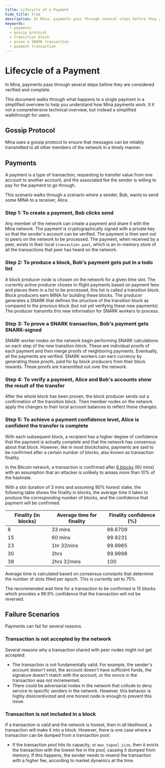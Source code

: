 ```yaml
---
title: Lifecycle of a Payment
hide_title: true
description: In Mina, payments pass through several steps before they are  verified and complete.
keywords:
  - payments
  - gossip protocol
  - transition block
  - prove a SNARK transaction
  - payment transaction
---
```


# Lifecycle of a Payment

In Mina, payments pass through several steps before they are considered verified and complete.

This document walks through what happens to a single payment in a simplified overview to help you understand how Mina payments work. It it not a comprehensive technical overview, but instead a simplified walkthrough for users.

## Gossip Protocol

Mina uses a gossip protocol to ensure that messages can be reliably transmitted to all other members of the network in a timely manner.

## Payments

A payment is a type of transaction, requesting to transfer value from one account to another account, and the associated fee the sender is willing to pay for the payment to go through.

This scenario walks through a scenario where a sender, Bob, wants to send some MINA to a receiver, Alice.

### Step 1: To create a payment, Bob clicks send

Any member of the network can create a payment and share it with the Mina network. The payment is cryptographically signed with a private key so that the sender's account can be verified. The payment is then sent out to peers on the network to be processed. The payment, when received by a peer, exists in their local `transaction pool`, which is an in-memory store of all the transactions that peer has heard on the network.

### Step 2: To produce a block, Bob's payment gets put in a todo list

A block producer node is chosen on the network for a given time slot. The currently active producer choses in-flight payments based on payment fees and places them in a list to be processed, this list is called a transition block. Block producers earn MINA for building these blocks. The producer generates a SNARK that defines the structure of the transition block as compared to the previous block (but not yet verifying these new payments). The producer transmits this new information for SNARK workers to process.

### Step 3: To prove a SNARK transaction, Bob's payment gets SNARK-signed

SNARK worker nodes on the network begin performing SNARK calculations on each step of the new transition block. These are individual proofs of each payment and then merge proofs of neighboring payments. Eventually, all the payments are verified. SNARK workers can earn currency by generating these proofs, paid for by block producers from their block rewards. These proofs are transmitted out over the network.

### Step 4: To verify a payment, Alice and Bob's accounts show the result of the transfer

After the whole block has been proven, the block producer sends out a confirmation of the transition block. Then member nodes on the network apply the changes to their local account balances to reflect these changes.

### Step 5: To achieve a payment confidence level, Alice is confident the transfer is complete

With each subsequent block, a recipient has a higher degree of confidence that the payment is actually complete and that the network has consensus about that block. However, like in most blockchains, payments are said to be confirmed after a certain number of blocks, also known as transaction finality.

In the Bitcoin network, a transaction is confirmed after [6 blocks](https://en.bitcoin.it/wiki/Confirmation) (60 mins) with an assumption that an attacker is unlikely to amass more than 10% of the hashrate.

With a slot duration of 3 mins and assuming 90% honest stake, the following table shows the finality in blocks, the average time it takes to produce the corresponding number of blocks, and the confidence that payment will be confirmed.

| Finality (in blocks) | Average time for finality | Finality confidence (%) |
| -------------------- | ------------------------- | ----------------------- |
| 8                    | 33 mins                   | 98.6709                 |
| 15                   | 60 mins                   | 99.9231                 |
| 23                   | 1hr 32mins                | 99.9965                 |
| 30                   | 2hrs                      | 99.9998                 |
| 38                   | 2hrs 32mins               | 100                     |

Average time is calculated based on consensus constants that determine the number of slots filled per epoch. This is currently set to 75%.

The recommended wait time for a transaction to be confirmed is 15 blocks which provides a 99.9% confidence that the transaction will not be reversed.

## Failure Scenarios

Payments can fail for several reasons.

### Transaction is not accepted by the network

Several reasons why a transaction shared with peer nodes might not get accepted:

- The transaction is not fundamentally valid. For example, the sender's account doesn't exist, the account doesn't have sufficient funds, the signature doesn't match with the account, or the nonce in the transaction was not incremented.
- There could be adversarial nodes in the network that collude to deny service to specific senders in the network. However, this behavior is highly disincentivized and one honest node is enough to prevent this issue.

### Transaction is not included in a block

If a transaction is valid and the network is honest, then in all likelihood, a transaction will make it into a block. However, there is one case where a transaction can be dumped from a transaction pool:

- If the transaction pool hits its capacity, or `max_txpool_size`, then it evicts the transaction with the lowest fee in the pool, causing it dumped from memory. If this happens, the sender needs to resend the transaction with a higher fee, according to market dynamics at the time.
